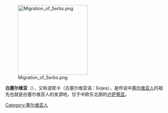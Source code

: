 [[File:Migration_of_Serbs.png|220px]]

'''白塞尔维亚'''（{{lang-sr|Белa Србиja}}），又称波耶卡（古塞尔维亚语：Бојка），是传说中[[塞尔维亚人|塞尔维亚人]]的祖先也就是白塞尔维亚人的发源地，位于中欧东北部的[[卢萨蒂亚|卢萨蒂亚]]。

[[Category:塞尔维亚人|Category:塞尔维亚人]]